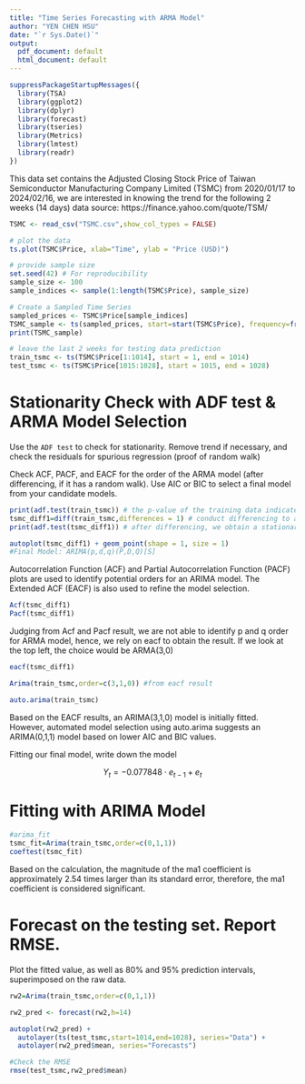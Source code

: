 ```yaml
---
title: "Time Series Forecasting with ARMA Model"
author: "YEN CHEN HSU"
date: "`r Sys.Date()`"
output:
  pdf_document: default
  html_document: default
---
```

```r
suppressPackageStartupMessages({
  library(TSA)
  library(ggplot2)
  library(dplyr)
  library(forecast)
  library(tseries) 
  library(Metrics)
  library(lmtest)
  library(readr)
})

```

This data set contains the Adjusted Closing Stock Price of Taiwan Semiconductor Manufacturing Company Limited (TSMC) from 2020/01/17 to 2024/02/16, we are interested in knowing the trend for the following 2 weeks (14 days)
data source: https://finance.yahoo.com/quote/TSM/

```r
TSMC <- read_csv("TSMC.csv",show_col_types = FALSE)
```

```r
# plot the data
ts.plot(TSMC$Price, xlab="Time", ylab = "Price (USD)")

# provide sample size
set.seed(42) # For reproducibility
sample_size <- 100
sample_indices <- sample(1:length(TSMC$Price), sample_size)

# Create a Sampled Time Series
sampled_prices <- TSMC$Price[sample_indices]
TSMC_sample <- ts(sampled_prices, start=start(TSMC$Price), frequency=frequency(TSMC$Price))
print(TSMC_sample)
```
```r
# leave the last 2 weeks for testing data prediction
train_tsmc <- ts(TSMC$Price[1:1014], start = 1, end = 1014)
test_tsmc <- ts(TSMC$Price[1015:1028], start = 1015, end = 1028)
```

# Stationarity Check with ADF test & ARMA Model Selection

Use the `ADF test` to check for stationarity. Remove trend if necessary, and check the residuals for spurious regression (proof of random walk)

Check ACF, PACF, and EACF for the order of the ARMA model (after differencing, if it has a random walk). Use AIC or BIC to select a final model from your candidate models. 

```r
print(adf.test(train_tsmc)) # the p-value of the training data indicates non-stationary
tsmc_diff1=diff(train_tsmc,differences = 1) # conduct differencing to address non-stationary problem
print(adf.test(tsmc_diff1)) # after differencing, we obtain a stationary result

autoplot(tsmc_diff1) + geom_point(shape = 1, size = 1)
#Final Model: ARIMA(p,d,q)(P,D,Q)[S]
```
Autocorrelation Function (ACF) and Partial Autocorrelation Function (PACF) plots are used to identify potential orders for an ARIMA model. The Extended ACF (EACF) is also used to refine the model selection.

```r
Acf(tsmc_diff1)
Pacf(tsmc_diff1)
```
Judging from Acf and Pacf result, we are not able to identify p and q order for ARMA model, hence, we rely on eacf to obtain the result. If we look at the top left, the choice would be ARMA(3,0)
```r
eacf(tsmc_diff1)
```
```r
Arima(train_tsmc,order=c(3,1,0)) #from eacf result
```
```r
auto.arima(train_tsmc)
```

Based on the EACF results, an ARIMA(3,1,0) model is initially fitted. However, automated model selection using auto.arima suggests an ARIMA(0,1,1) model based on lower AIC and BIC values.

Fitting our final model, write down the model 

$$Y_t = -0.077848\cdot e_{t-1} + e_{t} $$

# Fitting with ARIMA Model
```r
#arima_fit
tsmc_fit=Arima(train_tsmc,order=c(0,1,1))
coeftest(tsmc_fit)
```
Based on the calculation, the magnitude of the ma1 coefficient is approximately 2.54 times larger than its standard error, therefore, the ma1 coefficient is considered significant.

# Forecast on the testing set. Report RMSE. 

Plot the fitted value, as well as $80\%$ and $95\%$ prediction intervals, superimposed on the raw data.
 
```r
rw2=Arima(train_tsmc,order=c(0,1,1))

rw2_pred <- forecast(rw2,h=14)

autoplot(rw2_pred) +
  autolayer(ts(test_tsmc,start=1014,end=1028), series="Data") +
  autolayer(rw2_pred$mean, series="Forecasts") 
```

```r
#Check the RMSE
rmse(test_tsmc,rw2_pred$mean)
```

